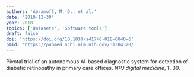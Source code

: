 ```yaml
---
authors: 'Abràmoff, M. D., et al.'
date: "2018-12-30"
year: 2018
topics: ['Datasets', 'Software tools']
draft: false
doi: 'https://doi.org/10.1038/s41746-018-0040-6'
pmid: 'https://pubmed.ncbi.nlm.nih.gov/31304320/'
---
```


Pivotal trial of an autonomous AI-based diagnostic system for detection of diabetic retinopathy in primary care offices.
*NPJ digital medicine*, 1, 39.